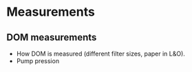 # Measurements {#measurements}

## DOM measurements

- How DOM is measured (different filter sizes, paper in L&O).
- Pump pression
